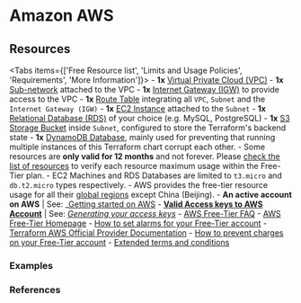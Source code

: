 
# Amazon AWS

## Resources

<Tabs items={['Free Resource list', 'Limits and Usage Policies', 'Requirements', 'More Information']}>
  <Tab>
    - **1x** [Virtual Private Cloud (VPC)](aws-vpc-info)
      - **1x** [Sub-network](aws-sub-info) attached to the VPC
      - **1x** [Internet Gateway (IGW)](aws-igw-info) to provide access to the VPC
    - **1x** [Route Table](aws-route-info) integrating all `VPC`, `Subnet` and the `Internet Gateway (IGW)`
    - **1x** [EC2 Instance](aws-ec2-info) attached to the `Subnet`
    - **1x** [Relational Database (RDS)](aws-rds-info) of your choice (e.g. MySQL, PostgreSQL)
    - **1x** [S3 Storage Bucket](aws-s3-info) inside `Subnet`, configured to store the Terraform's backend state
    - **1x** [DynamoDB Database](aws-dynamodb-info), mainly used for preventing that running multiple instances of this Terraform chart corrupt each other.
  </Tab>
  <Tab>
    - Some resources are **only valid for 12 months** and not forever. Please [check the list of resources](aws-sorted-list) to verify each resource maximum usage within the Free-Tier plan.
    - EC2 Machines and RDS Databases are limited to `t3.micro` and `db.t2.micro` types respectively.
    - AWS provides the free-tier resource usage for all their [global regions](aws-regions) except China (Beijing).
  </Tab>
  <Tab>
    - **An active account on AWS** | See: \_[Getting started on AWS](aws-account-create)
    - **[Valid Access keys to AWS Account](aws-keys-info)** | See: _[Generating your access keys](aws-keys-create)_
  </Tab>
  <Tab>
    - [AWS Free-Tier FAQ](aws-faq)
    - [AWS Free-Tier Homepage](free-aws)
    - [How to set alarms for your Free-Tier account](aws-alarms-free)
    - [Terraform AWS Official Provider Documentation](aws-tf-provider)
    - [How to prevent charges on your Free-Tier account](aws-prevent-charges)
    - [Extended terms and conditions](aws-terms)
  </Tab>
</Tabs>

### Examples

### References

[brand]: https://www.hashicorp.com/brand
[disclaimer]: https://www.hashicorp.com/trademark-policy
[guidelines]: https://www.hashicorp.com/community-guidelines
[free-aws]: https://aws.amazon.com/free/?all-free-tier
[free-gcp]: https://cloud.google.com/free
[free-docs-gcp]: https://cloud.google.com/free/docs/gcp-free-tier
[free-azure]: https://azure.microsoft.com/en-us/free/
[azure-faq]: https://azure.microsoft.com/en-us/free/free-account-faq/
[azure-full-terms]: https://azure.microsoft.com/en-us/offers/ms-azr-0044p/
[aws-faq]: https://aws.amazon.com/free/free-tier-faqs/
[go-color-url]: https://github.com/fatih/color
[go-releaser-url]: https://github.com/goreleaser/goreleaser
[go-cobra-url]: https://github.com/spf13/cobra
[shell-has-url]: https://github.com/kdabir/has
[go-prompt-url]: https://github.com/c-bata/go-prompt
[go-task-url]: https://github.com/go-task/task
[go-tfexec-url]: https://github.com/hashicorp/terraform-exec
[docs-repo-url]: https://github.com/CONNECT-platform/codedoc
[aws-key-info]: https://docs.aws.amazon.com/general/latest/gr/aws-sec-cred-types.html#access-keys-and-secret-access-keys
[aws-key-create]: https://aws.amazon.com/premiumsupport/knowledge-center/create-access-key/
[aws-account-create]: https://aws.amazon.com/premiumsupport/knowledge-center/create-and-activate-aws-account/
[aws-vpc-info]: https://aws.amazon.com/vpc/?vpc-blogs.sort-by=item.additionalFields.createdDate&vpc-blogs.sort-order=desc
[aws-igw-info]: https://docs.aws.amazon.com/vpc/latest/userguide/VPC_Internet_Gateway.html
[aws-ec2-info]: https://aws.amazon.com/ec2/
[aws-s3-info]: https://aws.amazon.com/s3/
[aws-rds-info]: https://aws.amazon.com/rds/
[aws-route-info]: https://docs.aws.amazon.com/vpc/latest/userguide/VPC_Route_Tables.html
[aws-sub-info]: https://docs.aws.amazon.com/vpc/latest/userguide/working-with-vpcs.html
[aws-tf-provider]: https://registry.terraform.io/providers/hashicorp/aws/latest/
[aws-regions]: https://aws.amazon.com/about-aws/global-infrastructure/
[aws-terms]: https://aws.amazon.com/free/terms/
[aws-prevent-charges]: https://aws.amazon.com/premiumsupport/knowledge-center/free-tier-charges/
[aws-alarms-free]: https://docs.aws.amazon.com/awsaccountbilling/latest/aboutv2/tracking-free-tier-usage.html#free-budget
[aws-sorted-list]: https://aws.amazon.com/free/?all-free-tier.sort-by=item.additionalFields.SortRank&all-free-tier.sort-order=asc&awsf.Free%20Tier%20Types=tier%23always-free%7Ctier%2312monthsfree&awsf.Free%20Tier%20Categories=*all
[aws-dynamodb-info]: https://aws.amazon.com/dynamodb/
[remote-tfstate-url]: https://github.com/cloudposse/terraform-aws-tfstate-backend
